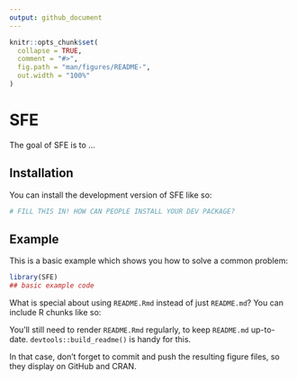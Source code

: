 ```yaml
---
output: github_document
---
```


<!-- README.md is generated from README.Rmd. Please edit that file -->

```r
knitr::opts_chunk$set(
  collapse = TRUE,
  comment = "#>",
  fig.path = "man/figures/README-",
  out.width = "100%"
)
```

# SFE

<!-- badges: start -->
<!-- badges: end -->

The goal of SFE is to ...

## Installation

You can install the development version of SFE like so:

``` r
# FILL THIS IN! HOW CAN PEOPLE INSTALL YOUR DEV PACKAGE?
```

## Example

This is a basic example which shows you how to solve a common problem:

```r
library(SFE)
## basic example code
```

What is special about using `README.Rmd` instead of just `README.md`? You can include R chunks like so:


You'll still need to render `README.Rmd` regularly, to keep `README.md` up-to-date. `devtools::build_readme()` is handy for this.


In that case, don't forget to commit and push the resulting figure files, so they display on GitHub and CRAN.
